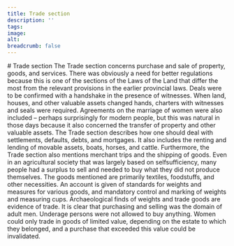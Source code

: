```yaml
---
title: Trade section
description: ''
tags:
image: 
alt: 
breadcrumb: false
---
```



<SitatHero 
    title='Trade section'
    ingress='“All contracts that have been formally agreed with a handshake are to be binding, those which can prevail by law.”'  
    footer='Trade section, chapter 13'
/>
 
<Spacer height={10}/>

<Container>
    # Trade section
</Container>

<Container stil="firstletter text-left text-xl" columns={2} margin={10}>
    The Trade section concerns purchase and sale of property, goods, and services. There was obviously a need for better regulations because this is one of the sections of the Laws of the Land that differ the most from the relevant provisions in the earlier provincial laws. Deals were to be confirmed with a handshake in the presence of witnesses. When land, houses, and other valuable assets changed hands, charters with witnesses and seals were required. Agreements on the marriage of women were also included – perhaps surprisingly for modern people, but this was natural in those days because it also concerned the transfer of property and other valuable assets. The Trade section describes how one should deal with settlements, defaults, debts, and mortgages. It also includes the renting and lending of movable assets, boats, horses, and cattle. Furthermore, the Trade section also mentions merchant trips and the shipping of goods. Even in an agricultural society that was largely based on selfsufficiency, many people had a surplus to sell and needed to buy what they did not produce themselves. The goods mentioned are primarily textiles, foodstuffs, and other necessities. An account is given of standards for weights and measures for various goods, and mandatory control and marking of weights and measuring cups. Archaeological finds of weights and trade goods are evidence of trade. It is clear that purchasing and selling was the domain of adult men. Underage persons were not allowed to buy anything. Women could only trade in goods of limited value, depending on the estate to which they belonged, and a purchase that exceeded this value could be invalidated.
</Container>

<Container>
    <Spacer height={10}/>
    <SubTextsCards items={site.kjoepebolken} meta={meta} />
</Container>
